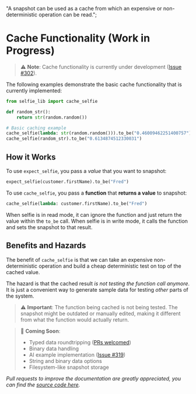 
  "A snapshot can be used as a cache from which an expensive or non-deterministic operation can be read.";

<DocsImage imgAbsoluteUrl={imageUrl} />

# Cache Functionality (Work in Progress)

> ⚠️ **Note**: Cache functionality is currently under development ([Issue #302](https://github.com/diffplug/selfie/issues/302)).

The following examples demonstrate the basic cache functionality that is currently implemented:

```python
from selfie_lib import cache_selfie

def random_str():
    return str(random.random())

# Basic caching example
cache_selfie(lambda: str(random.random())).to_be("0.46009462251400757")
cache_selfie(random_str).to_be("0.6134874512330031")
```

## How it Works

To use `expect_selfie`, you pass a _value_ that you want to snapshot:

```python
expect_selfie(customer.firstName).to_be("Fred")
```

To use `cache_selfie`, you pass a **function** that **returns a value** to snapshot:

```python
cache_selfie(lambda: customer.firstName).to_be("Fred")
```

When selfie is in read mode, it can ignore the function and just return the value within the `to_be` call. When selfie is in write mode, it calls the function and sets the snapshot to that result.

## Benefits and Hazards

The benefit of `cache_selfie` is that we can take an expensive non-deterministic operation and build a cheap deterministic test on top of the cached value.

The hazard is that the cached result _is not testing the function call anymore_. It is just a convenient way to generate sample data for testing _other_ parts of the system.

> ⚠️ **Important**: The function being cached is not being tested. The snapshot might be outdated or manually edited, making it different from what the function would actually return.

> 🚧 **Coming Soon**:
> - Typed data roundtripping ([PRs welcomed](https://github.com/diffplug/selfie))
> - Binary data handling
> - AI example implementation ([Issue #319](https://github.com/diffplug/selfie/issues/319))
> - String and binary data options
> - Filesystem-like snapshot storage

_Pull requests to improve the documentation are greatly appreciated, you can find the [source code here](https://github.com/diffplug/selfie)._
